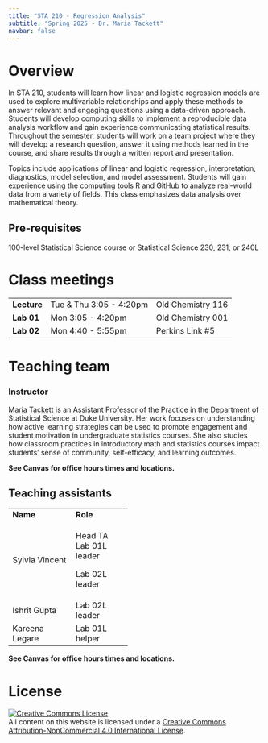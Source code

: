 ```yaml
---
title: "STA 210 - Regression Analysis"
subtitle: "Spring 2025 - Dr. Maria Tackett"
navbar: false
---
```


# Overview

In STA 210, students will learn how linear and logistic regression models are used to explore multivariable relationships and apply these methods to answer relevant and engaging questions using a data-driven approach. Students will develop computing skills to implement a reproducible data analysis workflow and gain experience communicating statistical results. Throughout the semester, students will work on a team project where they will develop a research question, answer it using methods learned in the course, and share results through a written report and presentation.

Topics include applications of linear and logistic regression, interpretation, diagnostics, model selection, and model assessment. Students will gain experience using the computing tools R and GitHub to analyze real-world data from a variety of fields. This class emphasizes data analysis over mathematical theory.

## Pre-requisites

100-level Statistical Science course or Statistical Science 230, 231, or 240L

# Class meetings

|             |                         |                   |
|-------------|-------------------------|-------------------|
| **Lecture** | Tue & Thu 3:05 - 4:20pm | Old Chemistry 116 |
| **Lab 01**  | Mon 3:05 - 4:20pm       | Old Chemistry 001 |
| **Lab 02**  | Mon 4:40 - 5:55pm       | Perkins Link #5   |

# Teaching team

### Instructor

[Maria Tackett](https://www2.stat.duke.edu/~mt324) is an Assistant Professor of the Practice in the Department of Statistical Science at Duke University. Her work focuses on understanding how active learning strategies can be used to promote engagement and student motivation in undergraduate statistics courses. She also studies how classroom practices in introductory math and statistics courses impact students' sense of community, self-efficacy, and learning outcomes.

**See Canvas for office hours times and locations.**

## Teaching assistants

+----------------+----------------+
| **Name**       | **Role**       |
+----------------+----------------+
| Sylvia Vincent | Head TA\       |
|                | Lab 01L leader |
|                |                |
|                | Lab 02L leader |
+----------------+----------------+
| Ishrit Gupta   | Lab 02L leader |
+----------------+----------------+
| Kareena Legare | Lab 01L helper |
+----------------+----------------+

**See Canvas for office hours times and locations.**

# License

<a rel="license" href="http://creativecommons.org/licenses/by-nc/4.0/">![Creative Commons License](https://i.creativecommons.org/l/by-nc/4.0/88x31.png){alt="Creative Commons License" style="border-width:0"}</a><br />All content on this website is licensed under a <a rel="license" href="http://creativecommons.org/licenses/by-nc/4.0/">Creative Commons Attribution-NonCommercial 4.0 International License</a>.
